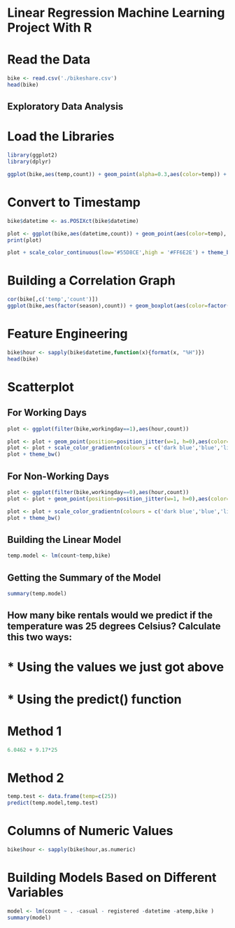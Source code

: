 # Linear Regression Machine Learning Project With R


# Read the Data

```{r}
bike <- read.csv('./bikeshare.csv')
head(bike)
```


## Exploratory Data Analysis


# Load the Libraries

```{r}
library(ggplot2)
library(dplyr)
```

```{r}
ggplot(bike,aes(temp,count)) + geom_point(alpha=0.3,aes(color=temp)) + theme_bw()
```

# Convert to Timestamp
```{r}
bike$datetime <- as.POSIXct(bike$datetime)
```

```{r}
plot <- ggplot(bike,aes(datetime,count)) + geom_point(aes(color=temp), alpha = 0.5)
print(plot)
```


```{r}
plot + scale_color_continuous(low='#55D8CE',high = '#FF6E2E') + theme_bw()
```


# Building a Correlation Graph


```{r}
cor(bike[,c('temp','count')])
ggplot(bike,aes(factor(season),count)) + geom_boxplot(aes(color=factor(season))) + theme_bw()
```


# Feature Engineering

```{r}
bike$hour <- sapply(bike$datetime,function(x){format(x, "%H")})
head(bike)
```

# Scatterplot

## For Working Days

```{r}
plot <- ggplot(filter(bike,workingday==1),aes(hour,count))
```

```{r}
plot <- plot + geom_point(position=position_jitter(w=1, h=0),aes(color=temp),alpha=0.5)
plot <- plot + scale_color_gradientn(colours = c('dark blue','blue','light blue','light green','yellow','orange','red'))
plot + theme_bw()
```


## For Non-Working Days

```{r}
plot <- ggplot(filter(bike,workingday==0),aes(hour,count)) 
plot <- plot + geom_point(position=position_jitter(w=1, h=0),aes(color=temp),alpha=0.8)
```

```{r}
plot <- plot + scale_color_gradientn(colours = c('dark blue','blue','light blue','light green','yellow','orange','red'))
plot + theme_bw()
```

## Building the Linear Model

```{r}
temp.model <- lm(count~temp,bike)
```

## Getting the Summary of the Model

```{r}
summary(temp.model)
```

## How many bike rentals would we predict if the temperature was 25 degrees Celsius? Calculate this two ways:

# * Using the values we just got above
# * Using the predict() function


# Method 1
```{r}
6.0462 + 9.17*25
```


# Method 2

```{r}
temp.test <- data.frame(temp=c(25))
predict(temp.model,temp.test)
```

# Columns of Numeric Values

```{r}
bike$hour <- sapply(bike$hour,as.numeric)
```

# Building Models Based on Different Variables


```{r}
model <- lm(count ~ . -casual - registered -datetime -atemp,bike )
summary(model)
```

